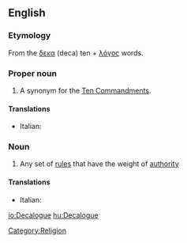 ==English==
{{wikipedia}}

===Etymology===
From the {{Gr.}} [[δεκα]] (deca) ten + [[λόγος]] {{italbrac|logos}} words.

===Proper noun===
{{en-proper noun}}

# A synonym for the [[Ten Commandments]].

====Translations====
*Italian: {{t-|it|decalogo}}

===Noun===
{{en-noun}}

# Any set of [[rule]]s that have the weight of [[authority]]

====Translations====
*Italian: {{t-|it|decalogo}}

[[Category:Religion]]

[[io:Decalogue]]
[[hu:Decalogue]]